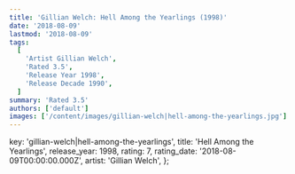 ```yaml
---
title: 'Gillian Welch: Hell Among the Yearlings (1998)'
date: '2018-08-09'
lastmod: '2018-08-09'
tags:
  [
    'Artist Gillian Welch',
    'Rated 3.5',
    'Release Year 1998',
    'Release Decade 1990',
  ]
summary: 'Rated 3.5'
authors: ['default']
images: ['/content/images/gillian-welch|hell-among-the-yearlings.jpg']
---
```


  key: 'gillian-welch|hell-among-the-yearlings',
  title: 'Hell Among the Yearlings',
  release_year: 1998,
  rating: 7,
  rating_date: '2018-08-09T00:00:00.000Z',
  artist: 'Gillian Welch',
};

<MusicRating data={data} />
